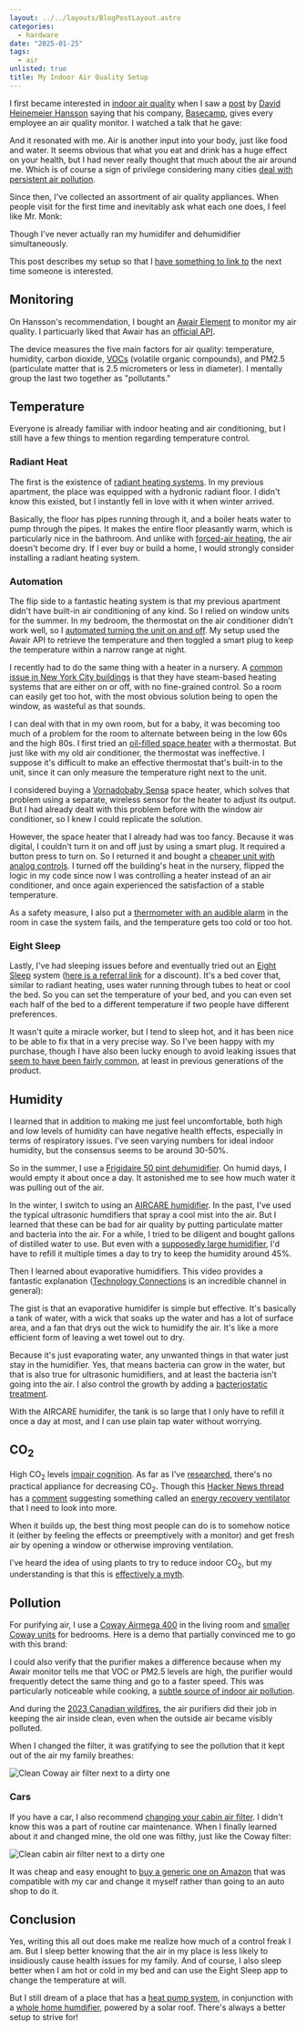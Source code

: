 ```yaml
---
layout: ../../layouts/BlogPostLayout.astro
categories:
  - hardware
date: "2025-01-25"
tags:
  - air
unlisted: true
title: My Indoor Air Quality Setup
---
```


I first became interested in [indoor air
quality](https://en.wikipedia.org/wiki/Indoor_air_quality) when I saw a
[post](https://x.com/dhh/status/1234533598583091200) by [David Heinemeier
Hansson](https://en.wikipedia.org/wiki/David_Heinemeier_Hansson) saying that
his company, [Basecamp](https://basecamp.com/), gives every employee an air
quality monitor. I watched a talk that he gave:

<YouTube id="MRqh8oLY7Ik" />

And it resonated with me. Air is another input into your body, just like food
and water. It seems obvious that what you eat and drink has a huge effect on
your health, but I had never really thought that much about the air around me.
Which is of course a sign of privilege considering many cities [deal with
persistent air pollution](https://www.iqair.com/us/world-air-quality-ranking).

Since then, I've collected an assortment of air quality appliances. When people
visit for the first time and inevitably ask what each one does, I feel like Mr.
Monk:

<YouTube id="Sv0O6b65o3U" />

Though I've never actually ran my humidifer and dehumidifier simultaneously.

This post describes my setup so that I [have something to link
to](https://www.dannyguo.com/blog/why-i-blog#be-able-to-provide-a-link) the
next time someone is interested.

## Monitoring

On Hansson's recommendation, I bought an [Awair
Element](https://amzn.to/3BRqG1V) to monitor my air quality. I particuarly
liked that Awair has an [official API](https://docs.developer.getawair.com/).

The device measures the five main factors for air quality: temperature,
humidity, carbon dioxide,
[VOCs](https://en.wikipedia.org/wiki/Volatile_organic_compound) (volatile
organic compounds), and PM2.5 (particulate matter that is 2.5 micrometers or
less in diameter). I mentally group the last two together as "pollutants."

## Temperature

Everyone is already familiar with indoor heating and air conditioning, but I
still have a few things to mention regarding temperature control.

### Radiant Heat

The first is the existence of [radiant heating
systems](https://www.energy.gov/energysaver/radiant-heating). In my previous
apartment, the place was equipped with a hydronic radiant floor. I didn't know
this existed, but I instantly fell in love with it when winter arrived.

Basically, the floor has pipes running through it, and a boiler heats water to
pump through the pipes. It makes the entire floor pleasantly warm, which is
particularly nice in the bathroom. And unlike with [forced-air
heating](https://en.wikipedia.org/wiki/Forced-air), the air doesn't become dry.
If I ever buy or build a home, I would strongly consider installing a radiant
heating system.

### Automation

The flip side to a fantastic heating system is that my previous apartment
didn't have built-in air conditioning of any kind. So I relied on window units
for the summer. In my bedroom, the thermostat on the air conditioner didn't
work well, so I [automated turning the unit on and
off](https://www.dannyguo.com/blog/automating-my-air-conditioner). My setup
used the Awair API to retrieve the temperature and then toggled a smart plug to
keep the temperature within a narrow range at night.

I recently had to do the same thing with a heater in a nursery. A [common issue
in New York City
buildings](https://www.theguardian.com/us-news/2023/nov/06/steam-heating-environment-america-new-york-city-history)
is that they have steam-based heating systems that are either on or off, with
no fine-grained control. So a room can easily get too hot, with the most
obvious solution being to open the window, as wasteful as that sounds.

I can deal with that in my own room, but for a baby, it was becoming too much
of a problem for the room to alternate between being in the low 60s and the
high 80s. I first tried an [oil-filled space heater](https://amzn.to/4jxDFqv)
with a thermostat. But just like with my old air conditioner, the thermostat
was ineffective. I suppose it's difficult to make an effective thermostat
that's built-in to the unit, since it can only measure the temperature right
next to the unit.

I considered buying a [Vornadobaby Sensa](https://amzn.to/4ayZ6DB) space
heater, which solves that problem using a separate, wireless sensor for the
heater to adjust its output. But I had already dealt with this problem before
with the window air conditioner, so I knew I could replicate the solution.

However, the space heater that I already had was too fancy. Because it was
digital, I couldn't turn it on and off just by using a smart plug. It required
a button press to turn on. So I returned it and bought a [cheaper unit with
analog controls](https://amzn.to/3PP6EIM). I turned off the building's heat in
the nursery, flipped the logic in my code since now I was controlling a heater
instead of an air conditioner, and once again experienced the satisfaction of a
stable temperature.

As a safety measure, I also put a [thermometer with an audible
alarm](https://amzn.to/4jKUDSD) in the room in case the system fails, and the
temperature gets too cold or too hot.

### Eight Sleep

Lastly, I've had sleeping issues before and eventually tried out an [Eight
Sleep](https://www.eightsleep.com/) system ([here is a referral
link](https://refer.eight.sl/b8psaz88) for a discount). It's a bed cover that,
similar to radiant heating, uses water running through tubes to heat or cool
the bed. So you can set the temperature of your bed, and you can even set each
half of the bed to a different temperature if two people have different
preferences.

It wasn't quite a miracle worker, but I tend to sleep hot, and it has been nice
to be able to fix that in a very precise way. So I've been happy with my
purchase, though I have also been lucky enough to avoid leaking issues that
[seem to have been fairly
common](https://www.reddit.com/r/EightSleep/search/?q=leak), at least in
previous generations of the product.

## Humidity

I learned that in addition to making me just feel uncomfortable, both high and
low levels of humidity can have negative health effects, especially in terms of
respiratory issues. I've seen varying numbers for ideal indoor humidity, but
the consensus seems to be around 30-50%.

So in the summer, I use a [Frigidaire 50 pint
dehumidifier](https://amzn.to/40NPtOc). On humid days, I would empty it about
once a day. It astonished me to see how much water it was pulling out of the
air.

In the winter, I switch to using an [AIRCARE
humidifier](https://amzn.to/49WaGrX). In the past, I've used the typical
ultrasonic humdifiers that spray a cool mist into the air. But I learned that
these can be bad for air quality by putting particulate matter and bacteria
into the air. For a while, I tried to be diligent and bought gallons of
distilled water to use. But even with a [supposedly large
humidifier](https://amzn.to/42o8ZC1), I'd have to refill it multiple times a
day to try to keep the humidity around 45%.

Then I learned about evaporative humidifiers. This video provides a fantastic
explanation ([Technology
Connections](https://www.youtube.com/@TechnologyConnections) is an incredible
channel in general):

<YouTube id="oHeehYYgl28" />

The gist is that an evaporative humidifer is simple but effective. It's
basically a tank of water, with a wick that soaks up the water and has a lot of
surface area, and a fan that drys out the wick to humidify the air. It's like a
more efficient form of leaving a wet towel out to dry.

Because it's just evaporating water, any unwanted things in that water just
stay in the humidifier. Yes, that means bacteria can grow in the water, but
that is also true for ultrasonic humidifiers, and at least the bacteria isn't
going into the air. I also control the growth by adding a [bacteriostatic
treatment](https://amzn.to/40Ym585).

With the AIRCARE humidifer, the tank is so large that I only have to refill it
once a day at most, and I can use plain tap water without worrying.

## CO<sub>2</sub>

High CO<sub>2</sub> levels [impair
cognition](https://www.colorado.edu/mechanical/2020/04/21/continued-co2-emissions-will-impair-cognition).
As far as I've
[researched](https://www.reddit.com/r/chemistry/comments/iqw6hf/cost_effective_co2_scrubber/),
there's no practical appliance for decreasing CO<sub>2</sub>. Though this
[Hacker News thread](https://news.ycombinator.com/item?id=40696110) has a
[comment](https://news.ycombinator.com/item?id=40696500) suggesting something
called an [energy recovery
ventilator](https://en.wikipedia.org/wiki/Heat_recovery_ventilation) that I
need to look into more.

When it builds up, the best thing most people can do is to somehow notice it
(either by feeling the effects or preemptively with a monitor) and get fresh
air by opening a window or otherwise improving ventilation.

I've heard the idea of using plants to try to reduce indoor CO<sub>2</sub>, but
my understanding is that this is [effectively a
myth](https://pmc.ncbi.nlm.nih.gov/articles/PMC11253968/).

## Pollution

For purifying air, I use a [Coway Airmega 400](https://amzn.to/4gWqQnM) in the
living room and [smaller Coway units](https://amzn.to/3PeujSz) for bedrooms.
Here is a demo that partially convinced me to go with this brand:

<YouTube id="q2yHERLA79w" />

I could also verify that the purifier makes a difference because when my Awair
monitor tells me that VOC or PM2.5 levels are high, the purifier would
frequently detect the same thing and go to a faster speed. This was
particularly noticeable while cooking, a [subtle source of indoor air
pollution](https://www.bbc.com/future/article/20200909-why-indoor-air-pollution-is-an-overlooked-problem).

And during the [2023 Canadian
wildfires](https://en.wikipedia.org/wiki/2023_Canadian_wildfires), the air
purifiers did their job in keeping the air inside clean, even when the outside
air became visibly polluted.

When I changed the filter, it was gratifying to see the pollution that it kept
out of the air my family breathes:

![Clean Coway air filter next to a dirty one](https://i.imgur.com/sY57WNo.jpg)

### Cars

If you have a car, I also recommend [changing your cabin air
filter](https://www.cars.com/articles/whats-a-cabin-air-filter-and-when-should-you-replace-it-1420668943312/).
I didn't know this was a part of routine car maintenance. When I finally
learned about it and changed mine, the old one was filthy, just like the Coway
filter:

![Clean cabin air filter next to a dirty one](https://i.imgur.com/FN2f7Lu.jpg)

It was cheap and easy enought to [buy a generic one on
Amazon](https://amzn.to/3CmijMa) that was compatible with my car and change it
myself rather than going to an auto shop to do it.

## Conclusion

Yes, writing this all out does make me realize how much of a control freak I
am. But I sleep better knowing that the air in my place is less likely to
insidiously cause health issues for my family. And of course, I also sleep
better when I am hot or cold in my bed and can use the Eight Sleep app to
change the temperature at will.

But I still dream of a place that has a [heat pump
system](https://www.energy.gov/energysaver/heat-pump-systems), in conjunction
with a [whole home
humdifier](https://indoortemp.com/resources/whole-house-humidifiers-benefits-types-costs),
powered by a solar roof. There's always a better setup to strive for!
